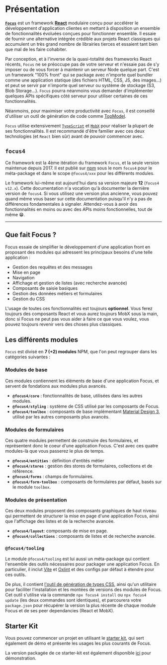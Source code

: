 
<Meta title="Présentation" />

# Présentation

[**`Focus`**](https://github.com/klee-contrib/focus4) est un framework **[React](https://react.dev/)** modulaire conçu pour accélérer le développement d'application clientes en mettant à disposition un ensemble de
fonctionnalités évoluées conçues pour fonctionner ensemble. Il essaie de fournir une alternative intégrée crédible aux projets React classiques qui accumulent
un très grand nombre de librairies tierces et essaient tant bien que mal de les faire cohabiter.

Par conception, et à l'inverse de la quasi-totalité des frameworks React récents, `Focus` ne se préoccupe pas de votre serveur et n'essaie pas de s'y
imposer ou de vous forcer à maintenir un serveur Node quelque part. C'est un framework "100% front" qui se package avec n'importe quel bundler comme une
application statique (des fichiers HTML, CSS, JS, des images...) et peut se servir par n'importe quel serveur ou système de stockage (S3, Blob Storage...).
`Focus` pourra néanmoins vous demander d'implémenter quelques APIs spécifiques côté serveur pour utiliser certaines de ces fonctionnalités.

Néanmoins, pour maximiser votre productivité avec `Focus`, il est conseillé d'utiliser un outil de génération de code comme [TopModel](https://klee-contrib.github.io/topmodel).

`Focus` utilise extensivement [`TypeScript`](https://www.typescriptlang.org/) et [`MobX`](https://mobx.js.org/) pour réaliser la plupart de ses fonctionnalités. Il est recommandé d'être familier avec ces deux
technologies (et `React` bien sûr) avant de pouvoir commencer avec.

## `focus4`

Ce framework est la 4ème itération du framework `Focus`, et la seule version maintenue depuis 2017. Il est publié sur [npm](https://www.npmjs.com/package/focus4) sous le nom `focus4` pour le
méta-package et dans le scope `@focus4/xxx` pour les différents modules.

Le framework lui-même est aujourd'hui dans sa version majeure **12** (`focus4 v12.x`). Cette documentation n'a vocation qu'à documenter la dernière version
de `focus4`. Si vous utilisez une version plus ancienne, vous pouvez quand même vous baser sur cette documentation puisqu'il n'y a pas de différences
fondamentales à signaler. Attendez-vous à avoir des fonctionnalités en moins ou avec des APIs moins fonctionnelles, tout de même 😁.

---

## Que fait Focus ?

Focus essaie de simplifier le développement d'une application front en proposant des modules qui adressent les principaux besoins d'une telle application :

- Gestion des requêtes et des messages
- Mise en page
- Navigation
- Affichage et gestion de listes (avec recherche avancée)
- Composants de saisie basiques
- Gestion des données métiers et formulaires
- Gestion du CSS

L'usage de toutes ces fonctionnalités est toujours **optionnel**. Vous ferez toujours des composants React et vous aurez toujours MobX sous la main, donc si Focus ne peut pas vous aider à faire ce que vous voulez, vous pouvez toujours revenir vers des choses plus classiques.

## Les différents modules

`Focus` est divisé en **7 (+2) modules** NPM, que l'on peut regrouper dans les catégories suivantes :

### Modules de base

Ces modules contiennent les éléments de base d'une application Focus, et servent de fondations aux modules plus avancés.

- **`@focus4/core`** : fonctionnalités de base, utilisées dans les autres modules.
- **`@focus4/styling`** : système de CSS utilisé par les composants de Focus.
- **`@focus4/toolbox`** : composants de base implémentant [Material Design 3](https://m3.material.io/components), utilisé par les autres composants plus avancés.

### Modules de formulaires

Ces quatre modules permettent de construire des formulaires, et représentent donc le coeur d'une application Focus. C'est avec ces quatre modules-là que vous passerez le plus de temps.

- **`@focus4/entities`** : définition d'entités métier
- **`@focus4/stores`** : gestion des stores de formulaires, collections et de référence.
- **`@focus4/forms`** : champs de formulaires.
- **`@focus4/form-toolbox`** : composants de formulaires par défaut, basés sur le module `toolbox`.

### Modules de présentation

Ces deux modules proposent des composants graphiques de haut niveau qui permettent de structurer la mise en page d'une application Focus, ainsi que l'affichage des listes et de la recherche avancée.

- **`@focus4/layout`**: composants de mise en page.
- **`@focus4/collections`** : composants de listes et de recherche avancée.

### `@focus4/tooling`

Le module `@focus4/tooling` est lui aussi un méta-package qui contient l'ensemble des outils nécessaires pour packager une application Focus.
En particulier, il inclut [Vite](https://vitejs.dev) et [Oxlint](https://oxc.rs/docs/guide/usage/linter.html) et des configs par défaut à étendre pour ces outils.

De plus, il contient [l'outil de génération de types CSS](/docs/css-modules-css--docs#typage-des-modules-css), ainsi qu'un utilitaire pour faciliter l'installation et les montées de versions des modules de Focus.
Cet outil s'utilise via la commande `npx focus4 install` ou `npx focus4 update` (les deux commandes sont identiques), et parcourera votre
`package.json` pour récupérer la version la plus récente de chaque module Focus et de ses peer dependancies (React et MobX).

## Starter Kit

Vous pouvez commencer un projet en utilisant le [starter kit](http://www.github.com/klee-contrib/focus4-starter-kit), qui sert également de démo et présente les usages les plus courants de Focus.

La version packagée de ce starter-kit est également disponible [ici](https://focus4-starter-kit.fly.dev) pour démonstration.
